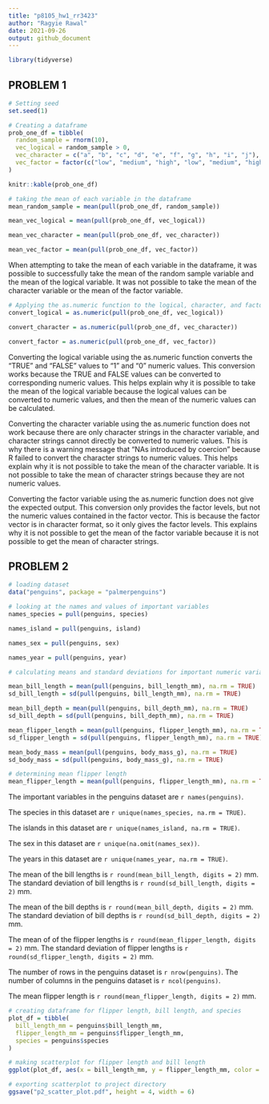 ```yaml
---
title: "p8105_hw1_rr3423"
author: "Ragyie Rawal"
date: 2021-09-26
output: github_document
---
```


```r
library(tidyverse)
```


## PROBLEM 1 

```r
# Setting seed  
set.seed(1)

# Creating a dataframe
prob_one_df = tibble(
  random_sample = rnorm(10),
  vec_logical = random_sample > 0, 
  vec_character = c("a", "b", "c", "d", "e", "f", "g", "h", "i", "j"),
  vec_factor = factor(c("low", "medium", "high", "low", "medium", "high", "low", "medium", "high", "low" ))
)

knitr::kable(prob_one_df)
```

```r
# taking the mean of each variable in the dataframe
mean_random_sample = mean(pull(prob_one_df, random_sample))

mean_vec_logical = mean(pull(prob_one_df, vec_logical))

mean_vec_character = mean(pull(prob_one_df, vec_character))

mean_vec_factor = mean(pull(prob_one_df, vec_factor))
```

When attempting to take the mean of each variable in the dataframe, it was possible to successfully take the mean of the random sample variable and the mean of the logical variable. It was not possible to take the mean of the character variable or the mean of the factor variable. 

```r
# Applying the as.numeric function to the logical, character, and factor variables 
convert_logical = as.numeric(pull(prob_one_df, vec_logical))

convert_character = as.numeric(pull(prob_one_df, vec_character))

convert_factor = as.numeric(pull(prob_one_df, vec_factor))
```

Converting the logical variable using the as.numeric function converts the "TRUE" and "FALSE" values to "1" and "0" numeric values. This conversion works because the TRUE and FALSE values can be converted to corresponding numeric values. This helps explain why it is possible to take the mean of the logical variable because the logical values can be converted to numeric values, and then the mean of the numeric values can be calculated.

Converting the character variable using the as.numeric function does not work because there are only character strings in the character variable, and character strings cannot directly be converted to numeric values. This is why there is a warning message that "NAs introduced by coercion" because R failed to convert the character strings to numeric values. This helps explain why it is not possible to take the mean of the character variable. It is not possible to take the mean of character strings because they are not numeric values. 

Converting the factor variable using the as.numeric function does not give the expected output. This conversion only provides the factor levels, but not the numeric values contained in the factor vector. This is because the factor vector is in character format, so it only gives the factor levels. This explains why it is not possible to get the mean of the factor variable because it is not possible to get the mean of character strings. 


## PROBLEM 2 

```r
# loading dataset 
data("penguins", package = "palmerpenguins")

# looking at the names and values of important variables 
names_species = pull(penguins, species)

names_island = pull(penguins, island)

names_sex = pull(penguins, sex)

names_year = pull(penguins, year)

# calculating means and standard deviations for important numeric variables

mean_bill_length = mean(pull(penguins, bill_length_mm), na.rm = TRUE)
sd_bill_length = sd(pull(penguins, bill_length_mm), na.rm = TRUE)

mean_bill_depth = mean(pull(penguins, bill_depth_mm), na.rm = TRUE)
sd_bill_depth = sd(pull(penguins, bill_depth_mm), na.rm = TRUE)

mean_flipper_length = mean(pull(penguins, flipper_length_mm), na.rm = TRUE)
sd_flipper_length = sd(pull(penguins, flipper_length_mm), na.rm = TRUE)

mean_body_mass = mean(pull(penguins, body_mass_g), na.rm = TRUE)
sd_body_mass = sd(pull(penguins, body_mass_g), na.rm = TRUE)

# determining mean flipper length 
mean_flipper_length = mean(pull(penguins, flipper_length_mm), na.rm = TRUE)
```

The important variables in the penguins dataset are `r names(penguins)`. 

The species in this dataset are `r unique(names_species, na.rm = TRUE)`. 

The islands in this dataset are `r unique(names_island, na.rm = TRUE)`. 

The sex in this dataset are `r unique(na.omit(names_sex))`. 

The years in this dataset are `r unique(names_year, na.rm = TRUE)`. 

The mean of the bill lengths is `r round(mean_bill_length, digits = 2)` mm. The standard deviation of bill lengths is `r round(sd_bill_length, digits = 2)` mm. 

The mean of the bill depths is `r round(mean_bill_depth, digits = 2)` mm. The standard deviation of bill depths is `r round(sd_bill_depth, digits = 2)` mm. 

The mean of of the flipper lengths is `r round(mean_flipper_length, digits = 2)` mm. The standard deviation of flipper lengths is `r round(sd_flipper_length, digits = 2)` mm. 

The number of rows in the penguins dataset is `r nrow(penguins)`. The number of columns in the penguins dataset is `r ncol(penguins)`. 

The mean flipper length is `r round(mean_flipper_length, digits = 2)` mm.  

```r
# creating dataframe for flipper length, bill length, and species 
plot_df = tibble(
  bill_length_mm = penguins$bill_length_mm,
  flipper_length_mm = penguins$flipper_length_mm,
  species = penguins$species
)

# making scatterplot for flipper length and bill length
ggplot(plot_df, aes(x = bill_length_mm, y = flipper_length_mm, color = species)) + geom_point() + ggtitle("Flipper Length vs. Bill Length")

# exporting scatterplot to project directory 
ggsave("p2_scatter_plot.pdf", height = 4, width = 6)
```